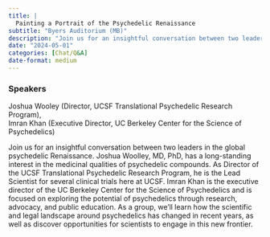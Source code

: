 ```yaml
---
title: |
  Painting a Portrait of the Psychedelic Renaissance
subtitle: "Byers Auditorium (MB)"
description: "Join us for an insightful conversation between two leaders in the global psychedelic Renaissance. "
date: "2024-05-01"
categories: [Chat/Q&A]
date-format: medium 
---
```


### Speakers  
Joshua Wooley (Director, UCSF Translational Psychedelic Research Program),  
Imran Khan (Executive Director, UC Berkeley Center for the Science of Psychedelics)

Join us for an insightful conversation between two leaders in the global psychedelic Renaissance. Joshua Woolley, MD, PhD, has a long-standing interest in the medicinal qualities of psychedelic compounds. As Director of the UCSF Translational Psychedelic Research Program, he is the Lead Scientist for several clinical trials here at UCSF. Imran Khan is the executive director of the UC Berkeley Center for the Science of Psychedelics and is focused on exploring the potential of psychedelics through research, advocacy, and public education. As a group, we'll learn how the scientific and legal landscape around psychedelics has changed in recent years, as well as discover opportunities for scientists to engage in this new frontier.

